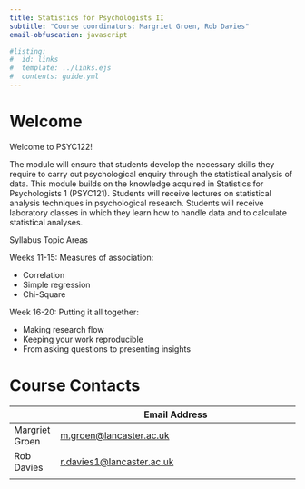 ```yaml
---
title: Statistics for Psychologists II
subtitle: "Course coordinators: Margriet Groen, Rob Davies"
email-obfuscation: javascript

#listing:
#  id: links
#  template: ../links.ejs
#  contents: guide.yml
---
```


# Welcome

Welcome to PSYC122!

The module will ensure that students develop the necessary skills they require to carry out psychological enquiry through the statistical analysis of data. This module builds on the knowledge acquired in Statistics for Psychologists 1 (PSYC121). Students will receive lectures on statistical analysis techniques in psychological research. Students will receive laboratory classes in which they learn how to handle data and to calculate statistical analyses.

Syllabus Topic Areas

Weeks 11-15: Measures of association:

-	Correlation
-	Simple regression
-	Chi-Square

Week 16-20: Putting it all together:

-	Making research flow
- Keeping your work reproducible
- From asking questions to presenting insights




# Course Contacts

|             | Email Address                                                  |
|-------------|----------------------------------------------------------------|
| Margriet Groen | [m.groen\@lancaster.ac.uk](mailto:t.beesley@lancaster.ac.uk) |
| Rob Davies  | [r.davies1\@lancaster.ac.uk](mailto:j.towse@lancaster.ac.uk)     |
|             |                                                                |
